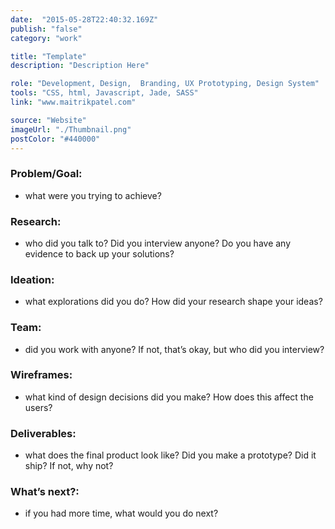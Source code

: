 ```yaml
---
date:  "2015-05-28T22:40:32.169Z"
publish: "false" 
category: "work"

title: "Template"
description: "Description Here"

role: "Development, Design,  Branding, UX Prototyping, Design System" 
tools: "CSS, html, Javascript, Jade, SASS"
link: "www.maitrikpatel.com" 

source: "Website"
imageUrl: "./Thumbnail.png"
postColor: "#440000"
---
```


### Problem/Goal:
- what were you trying to achieve?

### Research:
- who did you talk to? Did you interview anyone? Do you have any evidence to back up your solutions?

### Ideation:
- what explorations did you do? How did your research shape your ideas?

### Team:
- did you work with anyone? If not, that’s okay, but who did you interview?

### Wireframes:
- what kind of design decisions did you make? How does this affect the users?

### Deliverables:
- what does the final product look like? Did you make a prototype? Did it ship? If not, why not?

### What’s next?:
- if you had more time, what would you do next?
